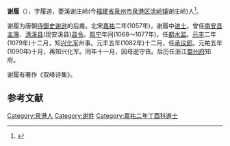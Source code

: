 '''谢履'''（{{bd|?||?}}），字履道，菱溪谢庄岭(今[[福建省|福建省]][[泉州市|泉州市]][[泉港区|泉港区]][[涂岭镇|涂岭镇]]谢庄岭)人<ref>{{cite book|author=惠安县地方志编纂委员会|title=惠安县志|publisher=方志出版社|location=北 京市|isbn=7-80122-352-7|url=http://www.fjsq.gov.cn/ShowText.asp?ToBook=3192&index=1878&|edition=第1 版|accessdate=2011-06-22|date=1998年7月|archive-url=https://web.archive.org/web/20161023205739/http://www.fjsq.gov.cn/ShowText.asp?ToBook=3192&index=1878&|archive-date=2016-10-23|dead-url=yes}}</ref>。

谢履为唐朝[[侍御史|侍御史]][[谢逊|谢逊]]的后裔。北宋[[嘉祐|嘉祐]]二年(1057年)，谢履中[[进士|进士]]。曾任[[南安县|南安县]][[主簿|主簿]]、[[清溪县|清溪县]](现安溪县)[[县令|县令]]。[[熙宁|熙宁]]年间(1068～1077年)，任[[都水监|都水监]]。[[元丰_(北宋)|元丰]]二年(1079年)十二月，知[[兴化军|兴化军]]州事。元丰五年(1082年)十二月，任[[承议郎|承议郎]]。元祐五年(1090年)十月，再知兴化军。同年十一月，因母逝守丧。后历任浙江[[婺州府|婺州府]]知府。

谢履有著作《双峰诗集》。

== 参考文献 ==
<references/>

{{福建小作品}}
[[Category:泉港人|Category:泉港人]]
[[Category:谢姓|Category:谢姓]]
[[Category:嘉祐二年丁酉科進士|Category:嘉祐二年丁酉科進士]]
